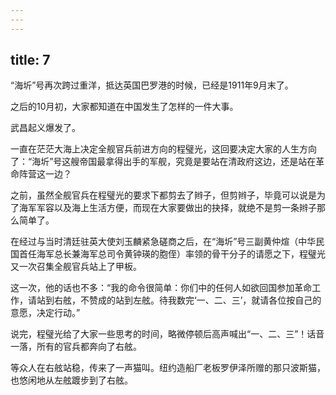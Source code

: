 ```yaml
---
---
---
```

title: 7
---



“海圻”号再次跨过重洋，抵达英国巴罗港的时候，已经是1911年9月末了。

之后的10月初，大家都知道在中国发生了怎样的一件大事。

武昌起义爆发了。

一直在茫茫大海上决定全舰官兵前进方向的程璧光，这回要决定大家的人生方向了：“海圻”号这艘帝国最拿得出手的军舰，究竟是要站在清政府这边，还是站在革命阵营这一边？

之前，虽然全舰官兵在程璧光的要求下都剪去了辫子，但剪辫子，毕竟可以说是为了海军军容以及海上生活方便，而现在大家要做出的抉择，就绝不是剪一条辫子那么简单了。

在经过与当时清廷驻英大使刘玉麟紧急磋商之后，在“海圻”号三副黄仲煊（中华民国首任海军总长兼海军总司令黄钟瑛的胞侄）率领的骨干分子的请愿之下，程璧光又一次召集全舰官兵站上了甲板。

这一次，他的话也不多：“我的命令很简单：你们中的任何人如欲回国参加革命工作，请站到右舷，不赞成的站到左舷。待我数完‘一、二、三’，就请各位按自己的意愿，决定行动。”

说完，程璧光给了大家一些思考的时间，略微停顿后高声喊出“一、二、三”！话音一落，所有的官兵都奔向了右舷。

等众人在右舷站稳，传来了一声猫叫。纽约造船厂老板罗伊泽所赠的那只波斯猫，也悠闲地从左舷踱步到了右舷。